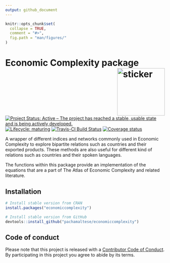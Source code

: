 ```yaml
---
output: github_document
---
```


<!-- README.md is generated from README.Rmd. Please edit that file -->

```r
knitr::opts_chunk$set(
  collapse = TRUE,
  comment = "#>",
  fig.path = "man/figures/"
)
```

# Economic Complexity package <img src="https://pachamaltese.github.io/economiccomplexity/hexicon.svg" width=150 align="right" alt="sticker"/>

[![Project Status: Active – The project has reached a stable, usable state and is being actively developed.](https://www.repostatus.org/badges/latest/active.svg)](https://www.repostatus.org/#active)
[![Lifecycle: maturing](https://img.shields.io/badge/lifecycle-maturing-blue.svg)](https://www.tidyverse.org/lifecycle/#maturing)
[![Travis-CI Build Status](https://travis-ci.org/pachamaltese/economiccomplexity.svg?branch=master)](https://travis-ci.org/pachamaltese/economiccomplexity)
[![Coverage status](https://codecov.io/gh/pachamaltese/economiccomplexity/branch/master/graph/badge.svg)](https://codecov.io/github/pachamaltese/economiccomplexity?branch=master)

A wrapper of different indices and networks commonly used in Economic Complexity
to explore bipartite relations such as countries and their exported products. These methods
are also useful for different kind of relations such as countries and their spoken languages.

The functions within this package provide an implementation of the equations that are a part
of The Atlas of Economic Complexity and related literature.

## Installation

```r
# Install stable version from CRAN
install.packages("economiccomplexity")

# Install stable version from GitHub
devtools::install_github("pachamaltese/economiccomplexity")
```

## Code of conduct

Please note that this project is released with a [Contributor Code of Conduct](https://pachamaltese.github.io/economiccomplexity/CODE_OF_CONDUCT.html).
By participating in this project you agree to abide by its terms.

<!--[![ropensci_footer](https://ropensci.org/public_images/ropensci_footer.png)](https://ropensci.org)-->
